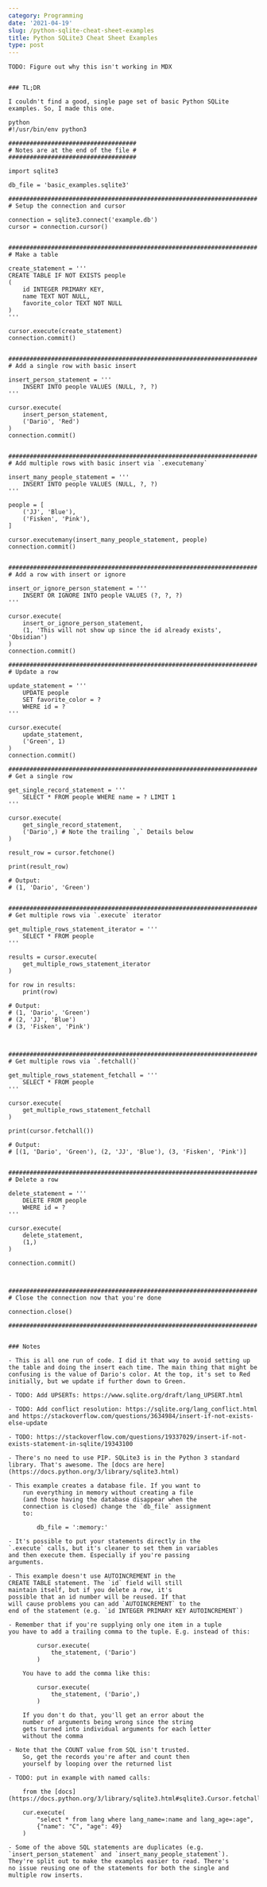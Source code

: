 ```yaml
---
category: Programming
date: '2021-04-19'
slug: /python-sqlite-cheat-sheet-examples
title: Python SQLite3 Cheat Sheet Examples
type: post
---
```



```
TODO: Figure out why this isn't working in MDX


### TL;DR

I couldn't find a good, single page set of basic Python SQLite examples. So, I made this one. 

python
#!/usr/bin/env python3

####################################
# Notes are at the end of the file #
####################################

import sqlite3

db_file = 'basic_examples.sqlite3'

######################################################################
# Setup the connection and cursor

connection = sqlite3.connect('example.db')
cursor = connection.cursor()


######################################################################
# Make a table

create_statement = '''
CREATE TABLE IF NOT EXISTS people
(
    id INTEGER PRIMARY KEY,
    name TEXT NOT NULL, 
    favorite_color TEXT NOT NULL
)
'''

cursor.execute(create_statement)
connection.commit()


######################################################################
# Add a single row with basic insert

insert_person_statement = '''
    INSERT INTO people VALUES (NULL, ?, ?)
'''

cursor.execute(
    insert_person_statement,
    ('Dario', 'Red')
)
connection.commit()


######################################################################
# Add multiple rows with basic insert via `.executemany`

insert_many_people_statement = '''
    INSERT INTO people VALUES (NULL, ?, ?)
'''

people = [
    ('JJ', 'Blue'),
    ('Fisken', 'Pink'),
]

cursor.executemany(insert_many_people_statement, people)
connection.commit()


######################################################################
# Add a row with insert or ignore

insert_or_ignore_person_statement = '''
    INSERT OR IGNORE INTO people VALUES (?, ?, ?)
'''

cursor.execute(
    insert_or_ignore_person_statement,
    (1, 'This will not show up since the id already exists', 'Obsidian')
)
connection.commit()

######################################################################
# Update a row

update_statement = '''
    UPDATE people 
    SET favorite_color = ?
    WHERE id = ?
'''

cursor.execute(
    update_statement,
    ('Green', 1)
)
connection.commit()

######################################################################
# Get a single row

get_single_record_statement = '''
    SELECT * FROM people WHERE name = ? LIMIT 1
'''

cursor.execute(
    get_single_record_statement,
    ('Dario',) # Note the trailing `,` Details below
)

result_row = cursor.fetchone()

print(result_row)

# Output:
# (1, 'Dario', 'Green')


######################################################################
# Get multiple rows via `.execute` iterator

get_multiple_rows_statement_iterator = '''
    SELECT * FROM people
'''

results = cursor.execute(
    get_multiple_rows_statement_iterator
)

for row in results:
    print(row)

# Output:
# (1, 'Dario', 'Green')
# (2, 'JJ', 'Blue')
# (3, 'Fisken', 'Pink')



######################################################################
# Get multiple rows via `.fetchall()`

get_multiple_rows_statement_fetchall = '''
    SELECT * FROM people
'''

cursor.execute(
    get_multiple_rows_statement_fetchall
)

print(cursor.fetchall())

# Output:
# [(1, 'Dario', 'Green'), (2, 'JJ', 'Blue'), (3, 'Fisken', 'Pink')]


######################################################################
# Delete a row

delete_statement = '''
    DELETE FROM people
    WHERE id = ?
'''

cursor.execute(
    delete_statement,
    (1,)
)

connection.commit() 



######################################################################
# Close the connection now that you're done

connection.close()

######################################################################


### Notes

- This is all one run of code. I did it that way to avoid setting up the table and doing the insert each time. The main thing that might be confusing is the value of Dario's color. At the top, it's set to Red initially, but we update if further down to Green.  

- TODO: Add UPSERTs: https://www.sqlite.org/draft/lang_UPSERT.html

- TODO: Add conflict resolution: https://sqlite.org/lang_conflict.html and https://stackoverflow.com/questions/3634984/insert-if-not-exists-else-update

- TODO: https://stackoverflow.com/questions/19337029/insert-if-not-exists-statement-in-sqlite/19343100

- There's no need to use PIP. SQLite3 is in the Python 3 standard library. That's awesome. The [docs are here](https://docs.python.org/3/library/sqlite3.html)

- This example creates a database file. If you want to
    run everything in memory without creating a file 
    (and those having the database disappear when the 
    connection is closed) change the `db_file` assignment
    to:
    
        db_file = ':memory:'

- It's possible to put your statements directly in the
`.execute` calls, but it's cleaner to set them in variables
and then execute them. Especially if you're passing
arguments.

- This example doesn't use AUTOINCREMENT in the
CREATE TABLE statement. The `id` field will still
maintain itself, but if you delete a row, it's
possible that an id number will be reused. If that
will cause problems you can add `AUTOINCREMENT` to the
end of the statement (e.g. `id INTEGER PRIMARY KEY AUTOINCREMENT`)

- Remember that if you're supplying only one item in a tuple
you have to add a trailing comma to the tuple. E.g. instead of this:

        cursor.execute(
            the_statement, ('Dario')
        )

    You have to add the comma like this:

        cursor.execute(
            the_statement, ('Dario',)
        )

    If you don't do that, you'll get an error about the
    number of arguments being wrong since the string
    gets turned into individual arguments for each letter
    without the comma

- Note that the COUNT value from SQL isn't trusted. 
    So, get the records you're after and count then 
    yourself by looping over the returned list

- TODO: put in example with named calls:

    from the [docs](https://docs.python.org/3/library/sqlite3.html#sqlite3.Cursor.fetchall)
    
    cur.execute(
        "select * from lang where lang_name=:name and lang_age=:age",
        {"name": "C", "age": 49}
    )

- Some of the above SQL statements are duplicates (e.g. 
`insert_person_statement` and `insert_many_people_statement`). 
They're split out to make the examples easier to read. There's
no issue reusing one of the statements for both the single and
multiple row inserts. 

```